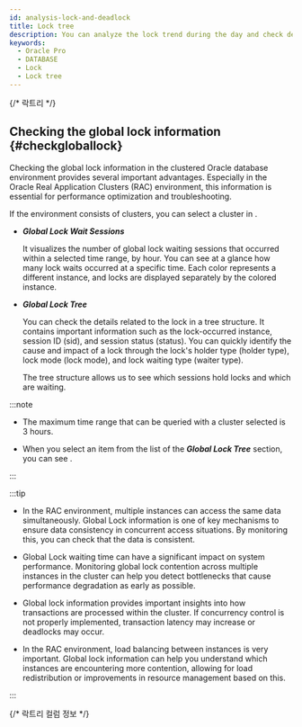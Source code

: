 ```yaml
---
id: analysis-lock-and-deadlock
title: Lock tree
description: You can analyze the lock trend during the day and check deadlocked queries.
keywords:
  - Oracle Pro
  - DATABASE
  - Lock
  - Lock tree
---
```



<Analysislockdesc />

{/* 락트리 */}

<Dblocktreedesc />


<Dblocktreeusingbasic level={2} />

## Checking the global lock information {#checkgloballock}

Checking the global lock information in the clustered Oracle database environment provides several important advantages. Especially in the Oracle Real Application Clusters (RAC) environment, this information is essential for performance optimization and troubleshooting.

If the environment consists of clusters, you can select a cluster in <Cmdname sid="instance" className="uitext" />.

<ImgLang img="db-locktree-cluster-chart.png" desc="Lock Tree" />

- ***Global Lock Wait Sessions***

  It visualizes the number of global lock waiting sessions that occurred within a selected time range, by hour. You can see at a glance how many lock waits occurred at a specific time. Each color represents a different instance, and locks are displayed separately by the colored instance.

- ***Global Lock Tree***

  You can check the details related to the lock in a tree structure. It contains important information such as the lock-occurred instance, session ID (<UI>sid</UI>), and session status (<UI>status</UI>). You can quickly identify the cause and impact of a lock through the lock's holder type (<UI>holder type</UI>), lock mode (<UI>lock mode</UI>), and lock waiting type (<UI>waiter type</UI>).

  The tree structure allows us to see which sessions hold locks and which are waiting.

:::note

- The maximum time range that can be queried with a cluster selected is 3 hours.

- When you select an item from the list of the ***Global Lock Tree*** section, you can see <Cmdname sid="session_detail" className="uitext" />.

:::

:::tip

- In the RAC environment, multiple instances can access the same data simultaneously. Global Lock information is one of key mechanisms to ensure data consistency in concurrent access situations. By monitoring this, you can check that the data is consistent.

- Global Lock waiting time can have a significant impact on system performance. Monitoring global lock contention across multiple instances in the cluster can help you detect bottlenecks that cause performance degradation as early as possible. 

- Global lock information provides important insights into how transactions are processed within the cluster. If concurrency control is not properly implemented, transaction latency may increase or deadlocks may occur.

- In the RAC environment, load balancing between instances is very important. Global lock information can help you understand which instances are encountering more contention, allowing for load redistribution or improvements in resource management based on this.

:::

{/* 락트리 컬럼 정보 */}

<Oraclecolumn level={2} />
